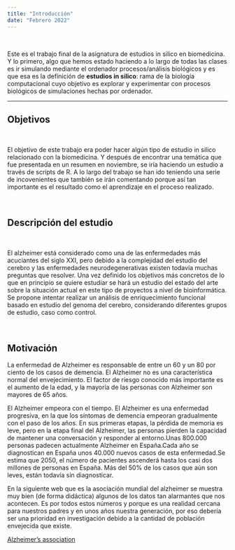 ```yaml
---
title: "Introducción"
date: "Febrero 2022"
---
```

<br>

Este es el trabajo final de la asignatura de estudios in silico en biomedicina. Y lo primero, algo que hemos estado haciendo a lo largo de todas las clases es ir simulando mediante el ordenador procesos/análisis biológicos y es que esa es la definición de **estudios in silico**: rama de la biología computacional cuyo objetivo es explorar y experimentar con procesos biológicos de simulaciones hechas por ordenador. 

----

## Objetivos

<br>

El objetivo de este trabajo era poder hacer algún tipo de estudio in silico relacionado con la biomedicina. Y después de encontrar una temática que fue presentada en un resumen en noviembre, se iría haciendo un estudio a través de scripts de R. A lo largo del trabajo se han ido teniendo una serie de incovenientes que también se irán comentando porque así tan importante es el resultado como el aprendizaje en el proceso realizado.

<br>

## Descripción del estudio

<br>

El alzheimer está considerado como una de las enfermedades más acuciantes del siglo XXI,
pero debido a la complejidad del estudio del cerebro y las enfermedades neurodegenerativas
existen todavía muchas preguntas que resolver. Una vez definido los objetivos más concretos
de lo que en principio se quiere estudiar se hará un estudio del estado del arte sobre la
situación actual en este tipo de proyectos a nivel de bioinformática.
Se propone intentar realizar un análisis de enriquecimiento funcional basado en estudio del
genoma del cerebro, considerando diferentes grupos de estudio, caso como control.

<br>

## Motivación 

La enfermedad de Alzheimer es responsable de entre un 60 y un 80 por ciento de los casos de demencia. El Alzheimer no es una característica normal del envejecimiento. El factor de riesgo conocido más importante es el aumento de la edad, y la mayoría de las personas con Alzheimer son mayores de 65 años.

El Alzheimer empeora con el tiempo. El Alzheimer es una enfermedad progresiva, en la que los síntomas de demencia empeoran gradualmente con el paso de los años. En sus primeras etapas, la pérdida de memoria es leve, pero en la etapa final del Alzheimer, las personas pierden la capacidad de mantener una conversación y responder al entorno.Unas 800.000 personas padecen actualmente Alzheimer en España.Cada año se diagnostican en España unos 40.000 nuevos casos de esta enfermedad.Se estima que 2050, el número de pacientes ascenderá hasta los casi dos millones de personas en España. Más del 50% de los casos que aún son leves, están todavía sin diagnosticar.

En la siguiente web que es la asociación mundial del alzheimer se muestra muy bien (de forma didáctica) algunos de los datos tan alarmantes que nos acontecen. Es por todos estos números y porque es una realidad cercana para nuestros padres y en unos años nuestra generación, por eso debería ser una prioridad en investigación debido a la cantidad de población envejecida que existe.

[Alzheimer's association](https://www.alz.org/es/dementia-alzheimers-spain.asp)

<br>
